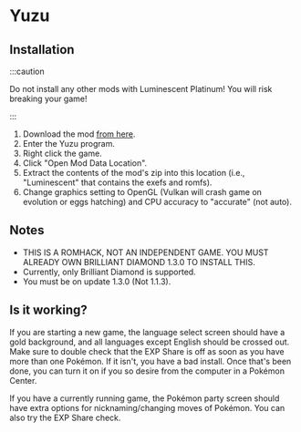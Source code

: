 
# Yuzu

## Installation

:::caution

Do not install any other mods with Luminescent Platinum! You will risk breaking your game!

:::

1. Download the mod [from here](https://www.nexusmods.com/pokemonbdsp/mods/1).
2. Enter the Yuzu program.
3. Right click the game.
4. Click "Open Mod Data Location".
5. Extract the contents of the mod's zip into this location (i.e., "Luminescent" that contains the exefs and romfs).
6. Change graphics setting to OpenGL (Vulkan will crash game on evolution or eggs hatching) and CPU accuracy to "accurate" (not auto).

## Notes

- THIS IS A ROMHACK, NOT AN INDEPENDENT GAME. YOU MUST ALREADY OWN BRILLIANT DIAMOND 1.3.0 TO INSTALL THIS.
- Currently, only Brilliant Diamond is supported.
- You must be on update 1.3.0 (Not 1.1.3).

## Is it working?

If you are starting a new game, the language select screen should have a gold background, and all languages except English should be crossed out. Make sure to double check that the EXP Share is off as soon as you have more than one Pokémon. If it isn't, you have a bad install. Once that's been done, you can turn it on if you so desire from the computer in a Pokémon Center.

If you have a currently running game, the Pokémon party screen should have extra options for nicknaming/changing moves of Pokémon. You can also try the EXP Share check.
